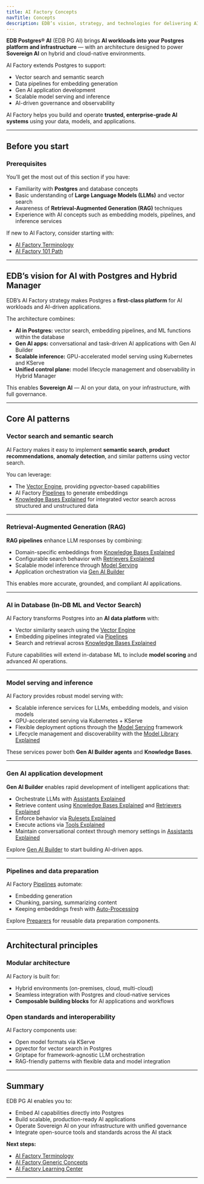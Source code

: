 ```yaml
---
title: AI Factory Concepts
navTitle: Concepts
description: EDB’s vision, strategy, and technologies for delivering AI Factory capabilities in Postgres and Hybrid Manager environments.
---
```


**EDB Postgres® AI** (EDB PG AI) brings **AI workloads into your Postgres platform and infrastructure** — with an architecture designed to power **Sovereign AI** on hybrid and cloud-native environments.

AI Factory extends Postgres to support:

- Vector search and semantic search
- Data pipelines for embedding generation
- Gen AI application development
- Scalable model serving and inference
- AI-driven governance and observability

AI Factory helps you build and operate **trusted, enterprise-grade AI systems** using your data, models, and applications.

---

## Before you start

### Prerequisites

You’ll get the most out of this section if you have:

- Familiarity with **Postgres** and database concepts
- Basic understanding of **Large Language Models (LLMs)** and vector search
- Awareness of **Retrieval-Augmented Generation (RAG)** techniques
- Experience with AI concepts such as embedding models, pipelines, and inference services

If new to AI Factory, consider starting with:

- [AI Factory Terminology](terminology)
- [AI Factory 101 Path](../paths/101)

---

## EDB’s vision for AI with Postgres and Hybrid Manager

EDB’s AI Factory strategy makes Postgres a **first-class platform** for AI workloads and AI-driven applications.

The architecture combines:

- **AI in Postgres:** vector search, embedding pipelines, and ML functions within the database
- **Gen AI apps:** conversational and task-driven AI applications with Gen AI Builder
- **Scalable inference:** GPU-accelerated model serving using Kubernetes and KServe
- **Unified control plane:** model lifecycle management and observability in Hybrid Manager

This enables **Sovereign AI** — AI on your data, on your infrastructure, with full governance.

---

## Core AI patterns

### Vector search and semantic search

AI Factory makes it easy to implement **semantic search**, **product recommendations**, **anomaly detection**, and similar patterns using vector search.

You can leverage:

- The [Vector Engine](../../vector-engine), providing pgvector-based capabilities
- AI Factory [Pipelines](../../pipeline) to generate embeddings
- [Knowledge Bases Explained](knowledge-bases-explained) for integrated vector search across structured and unstructured data

---

### Retrieval-Augmented Generation (RAG)

**RAG pipelines** enhance LLM responses by combining:

- Domain-specific embeddings from [Knowledge Bases Explained](knowledge-bases-explained)
- Configurable search behavior with [Retrievers Explained](retrievers-explained)
- Scalable model inference through [Model Serving](../../model/serving)
- Application orchestration via [Gen AI Builder](../../gen-ai)

This enables more accurate, grounded, and compliant AI applications.

---

### AI in Database (In-DB ML and Vector Search)

AI Factory transforms Postgres into an **AI data platform** with:

- Vector similarity search using the [Vector Engine](../../vector-engine)
- Embedding pipelines integrated via [Pipelines](../../pipeline)
- Search and retrieval across [Knowledge Bases Explained](knowledge-bases-explained)

Future capabilities will extend in-database ML to include **model scoring** and advanced AI operations.

---

### Model serving and inference

AI Factory provides robust model serving with:

- Scalable inference services for LLMs, embedding models, and vision models
- GPU-accelerated serving via Kubernetes + KServe
- Flexible deployment options through the [Model Serving](../../model/serving) framework
- Lifecycle management and discoverability with the [Model Library Explained](model-library-explained)

These services power both **Gen AI Builder agents** and **Knowledge Bases**.

---

### Gen AI application development

**Gen AI Builder** enables rapid development of intelligent applications that:

- Orchestrate LLMs with [Assistants Explained](assistants-explained)
- Retrieve content using [Knowledge Bases Explained](knowledge-bases-explained) and [Retrievers Explained](retrievers-explained)
- Enforce behavior via [Rulesets Explained](rulesets-explained)
- Execute actions via [Tools Explained](tools-explained)
- Maintain conversational context through memory settings in [Assistants Explained](assistants-explained)

Explore [Gen AI Builder](../../gen-ai/builder) to start building AI-driven apps.

---

### Pipelines and data preparation

AI Factory [Pipelines](../../pipeline) automate:

- Embedding generation
- Chunking, parsing, summarizing content
- Keeping embeddings fresh with [Auto-Processing](../../pipeline/capabilities/auto-processing)

Explore [Preparers](../../pipeline/preparers) for reusable data preparation components.

---

## Architectural principles

### Modular architecture

AI Factory is built for:

- Hybrid environments (on-premises, cloud, multi-cloud)
- Seamless integration with Postgres and cloud-native services
- **Composable building blocks** for AI applications and workflows

### Open standards and interoperability

AI Factory components use:

- Open model formats via KServe
- pgvector for vector search in Postgres
- Griptape for framework-agnostic LLM orchestration
- RAG-friendly patterns with flexible data and model integration

---

## Summary

EDB PG AI enables you to:

- Embed AI capabilities directly into Postgres
- Build scalable, production-ready AI applications
- Operate Sovereign AI on your infrastructure with unified governance
- Integrate open-source tools and standards across the AI stack

**Next steps:**

- [AI Factory Terminology](terminology)
- [AI Factory Generic Concepts](generic-concepts)
- [AI Factory Learning Center](..)

---
